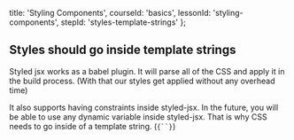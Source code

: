 
  title: 'Styling Components',
  courseId: 'basics',
  lessonId: 'styling-components',
  stepId: 'styles-template-strings'
};

## Styles should go inside template strings

Styled jsx works as a babel plugin. It will parse all of the CSS and apply it in the build process. (With that our styles get applied without any overhead time)

It also supports having constraints inside styled-jsx. In the future, you will be able to use any dynamic variable inside styled-jsx. That is why CSS needs to go inside of a template string. (` {``} `)

